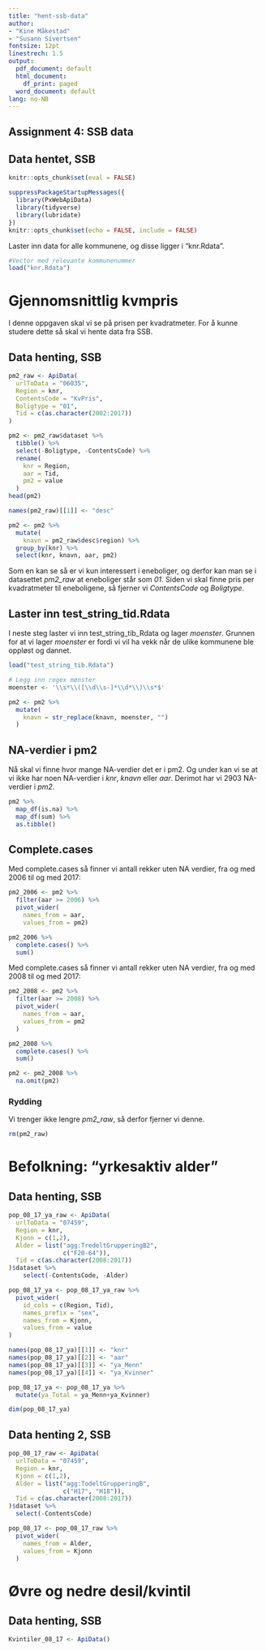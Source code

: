 ```yaml
---
title: "hent-ssb-data"
author:
- "Kine Måkestad"
- "Susann Sivertsen"
fontsize: 12pt
linestrech: 1.5
output:
  pdf_document: default
  html_document:
    df_print: paged
  word_document: default
lang: no-NB
---
```


## Assignment 4: SSB data

## Data hentet, SSB

```r
knitr::opts_chunk$set(eval = FALSE)
```


```r
suppressPackageStartupMessages({
  library(PxWebApiData)
  library(tidyverse)
  library(lubridate)
})
knitr::opts_chunk$set(echo = FALSE, include = FALSE)
```

Laster inn data for alle kommunene, og disse ligger i "knr.Rdata". 

```r
#Vector med relevante kommunenummer
load("knr.Rdata")
```

# Gjennomsnittlig kvmpris

I denne oppgaven skal vi se på prisen per kvadratmeter. For å kunne studere dette så skal vi hente data fra SSB.

## Data henting, SSB

```r
pm2_raw <- ApiData(
  urlToData = "06035",
  Region = knr,
  ContentsCode = "KvPris",
  Boligtype = "01",
  Tid = c(as.character(2002:2017))
)
```


```r
pm2 <- pm2_raw$dataset %>% 
  tibble() %>% 
  select(-Boligtype, -ContentsCode) %>% 
  rename(
    knr = Region,
    aar = Tid,
    pm2 = value
  )
head(pm2)
```

```r
names(pm2_raw)[[1]] <- "desc"
```


```r
pm2 <- pm2 %>% 
  mutate(
    knavn = pm2_raw$desc$region) %>% 
  group_by(knr) %>% 
  select(knr, knavn, aar, pm2)
```

Som en kan se så er vi kun interessert i eneboliger, og derfor kan man se i datasettet *pm2_raw* at eneboliger står som *01*. Siden vi skal finne pris per kvadratmeter til eneboligene, så fjerner vi *ContentsCode* og *Boligtype*.

## Laster inn test_string_tid.Rdata

I neste steg laster vi inn test_string_tib_Rdata og lager *moenster*. Grunnen for at vi lager *moenster* er fordi vi vil ha vekk når de ulike kommunene ble oppløst og dannet. 

```r
load("test_string_tib.Rdata")

# Legg inn regex mønster
moenster <- '\\s*\\([\\d\\s-]*\\d*\\)\\s*$'
```



```r
pm2 <- pm2 %>% 
  mutate(
    knavn = str_replace(knavn, moenster, "")
  )
```

## NA-verdier i pm2

Nå skal vi finne hvor mange NA-verdier det er i pm2. Og under kan vi se at vi ikke har noen NA-verdier i *knr*, *knavn* eller *aar*. Derimot har vi 2903 NA-verdier i *pm2*. 

```r
pm2 %>% 
  map_df(is.na) %>% 
  map_df(sum) %>% 
  as.tibble()
```


## Complete.cases

Med complete.cases så finner vi antall rekker uten NA verdier, fra og med 2006 til og med 2017:

```r
pm2_2006 <- pm2 %>% 
  filter(aar >= 2006) %>% 
  pivot_wider(
    names_from = aar,
    values_from = pm2)
```


```r
pm2_2006 %>% 
  complete.cases() %>%
  sum()
```


Med complete.cases så finner vi antall rekker uten NA verdier, fra og med 2008 til og med 2017:

```r
pm2_2008 <- pm2 %>% 
  filter(aar >= 2008) %>% 
  pivot_wider(
    names_from = aar,
    values_from = pm2
  )
```


```r
pm2_2008 %>% 
  complete.cases() %>% 
  sum()
```

```r
pm2 <- pm2_2008 %>% 
  na.omit(pm2)
```


### Rydding

Vi trenger ikke lengre *pm2_raw*, så derfor fjerner vi denne.

```r
rm(pm2_raw)
```


# Befolkning: "yrkesaktiv alder"

## Data henting, SSB


```r
pop_08_17_ya_raw <- ApiData(
  urlToData = "07459",
  Region = knr,
  Kjonn = c(1,2),
  Alder = list("agg:TredeltGrupperingB2",
               c("F20-64")),
  Tid = c(as.character(2008:2017))
)$dataset %>% 
    select(-ContentsCode, -Alder)
```



```r
pop_08_17_ya <- pop_08_17_ya_raw %>% 
  pivot_wider(
    id_cols = c(Region, Tid),
    names_prefix = "sex",
    names_from = Kjonn,
    values_from = value
) 
```


```r
names(pop_08_17_ya)[[1]] <- "knr"
names(pop_08_17_ya)[[2]] <- "aar"
names(pop_08_17_ya)[[3]] <- "ya_Menn"
names(pop_08_17_ya)[[4]] <- "ya_Kvinner"
```


```r
pop_08_17_ya <- pop_08_17_ya %>% 
  mutate(ya_Total = ya_Menn+ya_Kvinner)
```



```r
dim(pop_08_17_ya)
```

## Data henting 2, SSB

```r
pop_08_17_raw <- ApiData(
  urlToData = "07459",
  Region = knr,
  Kjonn = c(1,2),
  Alder = list("agg:TodeltGrupperingB",
               c("H17", "H18")),
  Tid = c(as.character(2008:2017))
)$dataset %>% 
  select(-ContentsCode)
```



```r
pop_08_17 <- pop_08_17_raw %>% 
  pivot_wider(
    names_from = Alder,
    values_from = Kjonn
  )
```





# Øvre og nedre desil/kvintil

## Data henting, SSB

```r
Kvintiler_08_17 <- ApiData()
```





